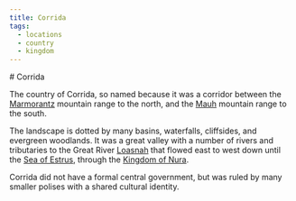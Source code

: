```yaml
---
title: Corrida
tags:
  - locations
  - country
  - kingdom
---
```


<Stub /># Corrida

The country of Corrida, so named because it was a corridor between the
[Marmorantz](/locations/marmoranz) mountain range to the north, and the
[Mauh](/locations/mauh) mountain range to the south.

The landscape is dotted by many basins, waterfalls, cliffsides, and evergreen
woodlands. It was a great valley with a number of rivers and tributaries to the
Great River [Loasnah](/locations/loasnah) that flowed east to west down until the
[Sea of Estrus](/locations/sea-of-estrus), through the [Kingdom of Nura](/locations/nura).

Corrida did not have a formal central government, but was ruled by many smaller
polises with a shared cultural identity.
